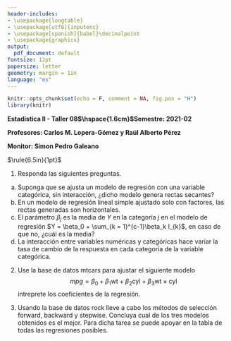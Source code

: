 ```yaml
---
header-includes:
- \usepackage{longtable}
- \usepackage[utf8]{inputenc}
- \usepackage[spanish]{babel}\decimalpoint
- \usepackage{graphicx}
output:
  pdf_document: default
fontsize: 12pt
papersize: letter
geometry: margin = 1in
language: "es"
---
```


```r
knitr::opts_chunk$set(echo = F, comment = NA, fig.pos = "H")
library(knitr)
```

**Estadística II - Taller 08$\hspace{1.6cm}$Semestre: 2021-02**

**Profesores: Carlos M. Lopera-Gómez y Raúl Alberto Pérez**

**Monitor: Simon Pedro Galeano**

$\rule{6.5in}{1pt}$

1. Responda las siguientes preguntas.
a) Suponga que se ajusta un modelo de regresión con una variable categórica, sin interacción,
¿dicho modelo genera rectas secantes?
b) En un modelo de regresión lineal simple ajustado solo con factores, las rectas
generadas son horizontales.
c) El parámetro $\beta_j$ es la media de $Y$ en la categoría $j$ en el modelo de 
regresión $Y = \beta_0 + \sum_{k = 1}^{c-1}\beta_k I_{k}$, en caso de que no, ¿cuál es
la media?
d) La interacción entre variables numéricas y categóricas hace variar la tasa de 
cambio de la respuesta en cada categoría de la variable categórica.

2. Use la base de datos mtcars para ajustar el siguiente modelo $$mpg = \beta_0 + \beta_1 \text{wt} + \beta_2 \text{cyl} + \beta_3 \text{wt}\times\text{cyl}$$ 
intreprete los coeficientes de la regresión.

3. Usando la base de datos rock lleve a cabo los métodos de selección forward, backward y
stepwise. Concluya cual de los tres modelos obtenidos es el mejor. Para dicha tarea
se puede apoyar en la tabla de todas las regresiones posibles.